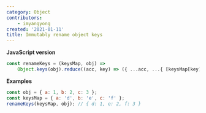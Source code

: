 ```yaml
---
category: Object
contributors:
    - imyangyong
created: '2021-01-11'
title: Immutably rename object keys
---
```


**JavaScript version**

```js renameKeys.js
const renameKeys = (keysMap, obj) =>
    Object.keys(obj).reduce((acc, key) => ({ ...acc, ...{ [keysMap[key] || key]: obj[key] } }), {});
```

**Examples**

```js examples.js
const obj = { a: 1, b: 2, c: 3 };
const keysMap = { a: 'd', b: 'e', c: 'f' };
renameKeys(keysMap, obj); // { d: 1, e: 2, f: 3 }
```
